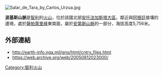 [[Image:Salar_de_Tara_by_Carlos_Urzua.jpg|right]]
{{coord|23|02|S|67|03|W|display=title}}

'''波基斯山脈'''是[[智利|智利]]的[[火山|火山]]，位於該國北部[[安托法加斯塔大區|安托法加斯塔大區]]，鄰近與[[阿根廷|阿根廷]]接壤的邊境，處於[[薩帕萊里峰|薩帕萊里峰]]東南面，屬於[[安第斯山脈|安第斯山脈]]的一部分，海拔高度5,756米。

==外部連結==
* http://earth-info.nga.mil/gns/html/cntry_files.html {{Wayback|url=http://earth-info.nga.mil/gns/html/cntry_files.html |date=20120823004343 }}
* https://web.archive.org/web/20050812023000/

[[Category:智利火山|Category:智利火山]]
{{Chile-geo-stub}}